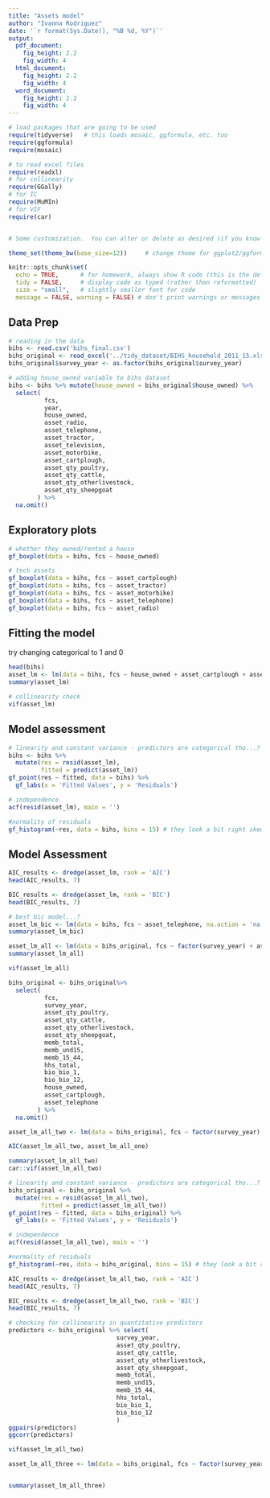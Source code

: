 ```yaml
---
title: "Assets model"
author: "Ivanna Rodriguez"
date: '`r format(Sys.Date(), "%B %d, %Y")`'
output: 
  pdf_document:
    fig_height: 2.2
    fig_width: 4
  html_document:
    fig_height: 2.2
    fig_width: 4
  word_document:
    fig_height: 2.2
    fig_width: 4
---
```


```r
# load packages that are going to be used
require(tidyverse)   # this loads mosaic, ggformula, etc. too
require(ggformula)
require(mosaic)

# to read excel files
require(readxl)
# for collinearity
require(GGally)
# for IC
require(MuMIn)
# for VIF
require(car)


# Some customization.  You can alter or delete as desired (if you know what you are doing).

theme_set(theme_bw(base_size=12))     # change theme for ggplot2/ggformula

knitr::opts_chunk$set(
  echo = TRUE,      # for homework, always show R code (this is the default)
  tidy = FALSE,     # display code as typed (rather than reformatted)
  size = "small",   # slightly smaller font for code
  message = FALSE, warning = FALSE) # don't print warnings or messages in compiled document. So you MUST check them in RStudio!
```

## Data Prep

```r
# reading in the data
bihs <- read.csv('bihs_final.csv')
bihs_original <- read_excel('../tidy_dataset/BIHS_household_2011_15.xlsx')
bihs_original$survey_year <- as.factor(bihs_original$survey_year)
```

```r
# adding house_owned variable to bihs dataset
bihs <- bihs %>% mutate(house_owned = bihs_original$house_owned) %>% 
  select(
          fcs,
          year,
          house_owned,      
          asset_radio,
          asset_telephone,
          asset_tractor,
          asset_television,
          asset_motorbike,
          asset_cartplough,
          asset_qty_poultry,
          asset_qty_cattle,
          asset_qty_otherlivestock,
          asset_qty_sheepgoat
        ) %>%
  na.omit()
```

## Exploratory plots

```r
# whether they owned/rented a house
gf_boxplot(data = bihs, fcs ~ house_owned)

# tech assets
gf_boxplot(data = bihs, fcs ~ asset_cartplough)
gf_boxplot(data = bihs, fcs ~ asset_tractor)
gf_boxplot(data = bihs, fcs ~ asset_motorbike)
gf_boxplot(data = bihs, fcs ~ asset_telephone)
gf_boxplot(data = bihs, fcs ~ asset_radio)
```

## Fitting the model

try changing categorical to 1 and 0

```r
head(bihs)
asset_lm <- lm(data = bihs, fcs ~ house_owned + asset_cartplough + asset_tractor + asset_motorbike + asset_telephone + asset_radio, na.action = 'na.fail')
summary(asset_lm)

# collinearity check
vif(asset_lm)
```

## Model assessment 

```r
# linearity and constant variance - predictors are categorical tho...?
bihs <- bihs %>%
  mutate(res = resid(asset_lm),
         fitted = predict(asset_lm))
gf_point(res ~ fitted, data = bihs) %>%
  gf_labs(x = 'Fitted Values', y = 'Residuals')
```

```r
# independence
acf(resid(asset_lm), main = '')

#normality of residuals
gf_histogram(~res, data = bihs, bins = 15) # they look a bit right skewed...
```

## Model Assessment

```r
AIC_results <- dredge(asset_lm, rank = 'AIC')
head(AIC_results, 7)

BIC_results <- dredge(asset_lm, rank = 'BIC')
head(BIC_results, 7)
```

```r
# best bic model...?
asset_lm_bic <- lm(data = bihs, fcs ~ asset_telephone, na.action = 'na.fail')
summary(asset_lm_bic)
```

```r
asset_lm_all <- lm(data = bihs_original, fcs ~ factor(survey_year) + asset_qty_poultry + asset_qty_cattle + asset_qty_otherlivestock + asset_qty_sheepgoat + memb_total + memb_und15 + memb_15_44 + hhs_total + bio_bio_1 + bio_bio_12)
summary(asset_lm_all)
```

```r
vif(asset_lm_all)
```


```r
bihs_original <- bihs_original%>% 
  select(
          fcs,
          survey_year,
          asset_qty_poultry,
          asset_qty_cattle,
          asset_qty_otherlivestock,
          asset_qty_sheepgoat,
          memb_total,
          memb_und15,
          memb_15_44,
          hhs_total,
          bio_bio_1,
          bio_bio_12,
          house_owned,
          asset_cartplough, 
          asset_telephone
        ) %>%
  na.omit()
```

```r
asset_lm_all_two <- lm(data = bihs_original, fcs ~ factor(survey_year) + asset_qty_poultry + asset_qty_cattle + asset_qty_otherlivestock + asset_qty_sheepgoat + memb_total + memb_und15 + memb_15_44 + hhs_total + bio_bio_1 + bio_bio_12 + house_owned + asset_cartplough + asset_telephone, na.action = 'na.fail')

AIC(asset_lm_all_two, asset_lm_all_one)

summary(asset_lm_all_two)
car::vif(asset_lm_all_two)
```

```r
# linearity and constant variance - predictors are categorical tho...?
bihs_original <- bihs_original %>%
  mutate(res = resid(asset_lm_all_two),
         fitted = predict(asset_lm_all_two))
gf_point(res ~ fitted, data = bihs_original) %>%
  gf_labs(x = 'Fitted Values', y = 'Residuals')
```
```r
# independence
acf(resid(asset_lm_all_two), main = '')

#normality of residuals
gf_histogram(~res, data = bihs_original, bins = 15) # they look a bit right skewed...
```
```r
AIC_results <- dredge(asset_lm_all_two, rank = 'AIC')
head(AIC_results, 7)

BIC_results <- dredge(asset_lm_all_two, rank = 'BIC')
head(BIC_results, 7)
```


```r
# checking for collinearity in quantitative predictors
predictors <- bihs_original %>% select(
                              survey_year,
                              asset_qty_poultry,
                              asset_qty_cattle,
                              asset_qty_otherlivestock,
                              asset_qty_sheepgoat,
                              memb_total,
                              memb_und15,
                              memb_15_44,
                              hhs_total,
                              bio_bio_1,
                              bio_bio_12
                              )
ggpairs(predictors)
ggcorr(predictors)
```

```r
vif(asset_lm_all_two)
```


```r
asset_lm_all_three <- lm(data = bihs_original, fcs ~ factor(survey_year) + asset_qty_poultry + asset_qty_cattle + asset_qty_otherlivestock + asset_qty_sheepgoat + memb_und15 + memb_15_44 + hhs_total + bio_bio_12 + house_owned + asset_cartplough + asset_telephone, na.action = 'na.fail')


summary(asset_lm_all_three)
```

